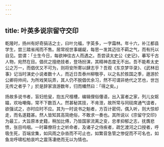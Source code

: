 ```yaml
---
---
---
```

title: 叶英多说宗留守交印
---



乾隆时，扬州有好奇狷洁之士，曰叶允福，字英多，一字霜林。年十六，补江都县学生，尝三踏省闱而不售。居常视世事龌龊，每思一发其迈往不羁之气，而有托以自见。尝谓：「士生今日，每欲神往古人而遇之。吾尝读太史公《史记》，摹写千古人物，宛然在目。倡优之擅绝技者，登场扮演，其精神态度无不出。吾不能希太史公之万一，而倡优又不可为，则将安所寄以肆志乎？吾观《东京梦华录》、《武林旧事》记当时演史小说者数十人，而近日吾泰州柳敬亭，以之名於胜国之季，遨游於公卿将帅间，为所戏笑玩弄，其人仍不脱倡优余习，然不可谓非绝代之艺也，世岂无传之者乎？」於是辞家浪游数年，归而幡然曰：「得之矣。」

扬故多说书者，盲妇伧叟，抱五尺檀槽，编辑俚俗僿语，出入富者之家，列儿女妪媪，欢咍嘲侮，常不下数百人。然甚秘其技，不肯泄，故所常与同砚席通气谊者，欲强试之，亦时应时不应。其为一时说书之魁者，方百计密伺，偶入听，则大惊却走，而名遂籍甚。然人皆知其高简绝俗，不敢求一奏也。其所说以《宗留守交印》为最工，大旨原本史籍，稍加比傅，乃皆国家流离之变，忠孝抑郁之志，抚膺悲愤，张目呜咽。一时幕僚将士之听命者，及诸子之侍疾者，疏乞渡河之口授者，呼吸生死，百端坌集，如风雨之杂沓而不可止也，如繁音急管之惨促而不可名也，如鱼龙呼啸松柏哀吟之震荡凄绝而无以为情也。